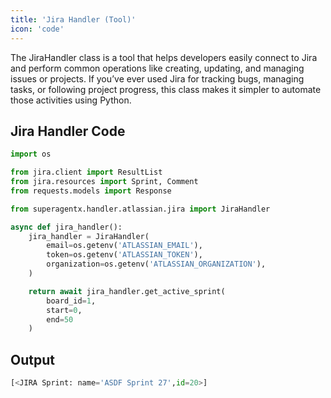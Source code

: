 ```yaml
---
title: 'Jira Handler (Tool)'
icon: 'code'
---
```


The JiraHandler class is a tool that helps developers easily connect to Jira and perform common
operations like creating, updating, and managing issues or projects. If you’ve ever used Jira
for tracking bugs, managing tasks, or following project progress, this class makes it simpler
to automate those activities using Python.

## Jira Handler Code

```python jira handler code
import os

from jira.client import ResultList
from jira.resources import Sprint, Comment
from requests.models import Response

from superagentx.handler.atlassian.jira import JiraHandler

async def jira_handler():
    jira_handler = JiraHandler(
        email=os.getenv('ATLASSIAN_EMAIL'),
        token=os.getenv('ATLASSIAN_TOKEN'),
        organization=os.getenv('ATLASSIAN_ORGANIZATION'),
    )

    return await jira_handler.get_active_sprint(
        board_id=1,
        start=0,
        end=50
    )
```

## Output
```python jira
[<JIRA Sprint: name='ASDF Sprint 27',id=20>]
```
